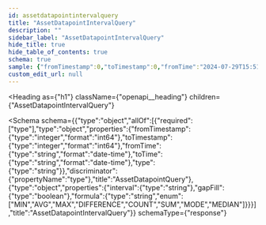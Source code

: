 ```yaml
---
id: assetdatapointintervalquery
title: "AssetDatapointIntervalQuery"
description: ""
sidebar_label: "AssetDatapointIntervalQuery"
hide_title: true
hide_table_of_contents: true
schema: true
sample: {"fromTimestamp":0,"toTimestamp":0,"fromTime":"2024-07-29T15:51:28.071Z","toTime":"2024-07-29T15:51:28.071Z","type":"string","interval":"string","gapFill":true,"formula":"MIN"}
custom_edit_url: null
---
```



<Heading
  as={"h1"}
  className={"openapi__heading"}
  children={"AssetDatapointIntervalQuery"}
>
</Heading>





<Schema
  schema={{"type":"object","allOf":[{"required":["type"],"type":"object","properties":{"fromTimestamp":{"type":"integer","format":"int64"},"toTimestamp":{"type":"integer","format":"int64"},"fromTime":{"type":"string","format":"date-time"},"toTime":{"type":"string","format":"date-time"},"type":{"type":"string"}},"discriminator":{"propertyName":"type"},"title":"AssetDatapointQuery"},{"type":"object","properties":{"interval":{"type":"string"},"gapFill":{"type":"boolean"},"formula":{"type":"string","enum":["MIN","AVG","MAX","DIFFERENCE","COUNT","SUM","MODE","MEDIAN"]}}}],"title":"AssetDatapointIntervalQuery"}}
  schemaType={"response"}
>
  
</Schema>
            